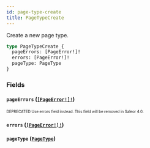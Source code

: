 ```yaml
---
id: page-type-create
title: PageTypeCreate
---
```


Create a new page type.

```graphql
type PageTypeCreate {
  pageErrors: [PageError!]!
  errors: [PageError!]!
  pageType: PageType
}
```

### Fields

#### `pageErrors` ([`[PageError!]!`](/developer/api-reference/objects/page-error.mdx))

<sub><sup><span className="deprecatedTag">DEPRECATED</span> Use errors field instead. This field will be removed in Saleor 4.0.</sup></sub>

#### `errors` ([`[PageError!]!`](/developer/api-reference/objects/page-error.mdx))

#### `pageType` ([`PageType`](/developer/api-reference/objects/page-type.mdx))
